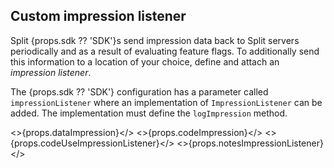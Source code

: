 ## Custom impression listener

Split {props.sdk ?? 'SDK'}s send impression data back to Split servers periodically and as a result of evaluating feature flags. To additionally send this information to a location of your choice, define and attach an *impression listener*.

The {props.sdk ?? 'SDK'} configuration has a parameter called `impressionListener` where an implementation of `ImpressionListener` can be added. The implementation must define the `logImpression` method.

<>{props.dataImpression}</>
<>{props.codeImpression}</>
<>{props.codeUseImpressionListener}</>
<>{props.notesImpressionListener}</>